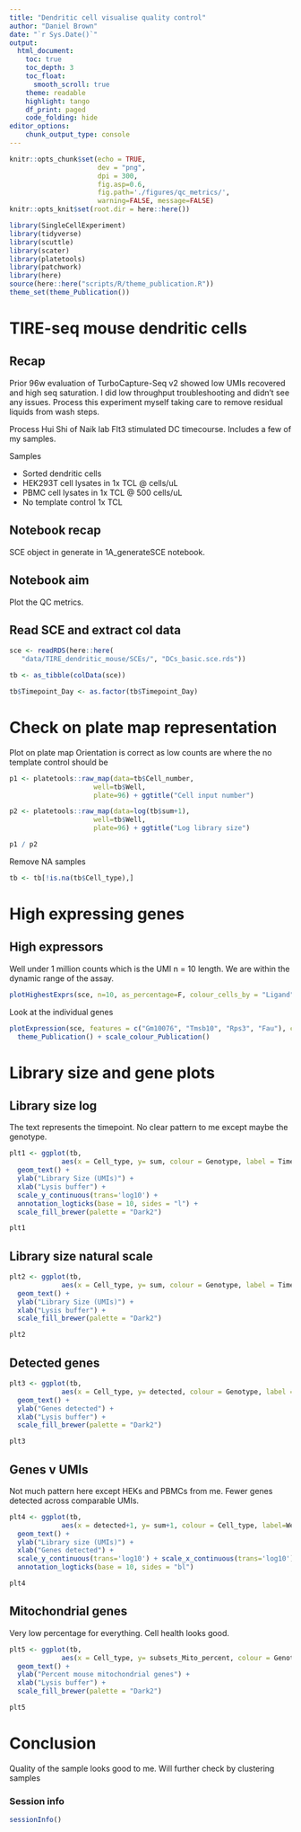 ```yaml
---
title: "Dendritic cell visualise quality control"
author: "Daniel Brown"
date: "`r Sys.Date()`"
output:
  html_document:
    toc: true
    toc_depth: 3
    toc_float:
      smooth_scroll: true
    theme: readable
    highlight: tango 
    df_print: paged
    code_folding: hide
editor_options: 
    chunk_output_type: console
---
```


```r
knitr::opts_chunk$set(echo = TRUE,
                      dev = "png",
                      dpi = 300,
                      fig.asp=0.6, 
                      fig.path='./figures/qc_metrics/',
                      warning=FALSE, message=FALSE)
knitr::opts_knit$set(root.dir = here::here())

library(SingleCellExperiment)
library(tidyverse)
library(scuttle)
library(scater)
library(platetools)
library(patchwork)
library(here)
source(here::here("scripts/R/theme_publication.R"))
theme_set(theme_Publication())
```

# TIRE-seq mouse dendritic cells

## Recap

Prior 96w evaluation of TurboCapture-Seq v2 showed low UMIs recovered and high seq saturation. I did low throughput troubleshooting and didn’t see any issues. Process this experiment myself taking care to remove residual liquids from wash steps.

Process Hui Shi of Naik lab Flt3 stimulated DC timecourse. Includes a few of my samples.

Samples

* Sorted dendritic cells
* HEK293T cell lysates in 1x TCL @ cells/uL
* PBMC cell lysates in 1x TCL @ 500 cells/uL
* No template control 1x TCL

## Notebook recap

SCE object in generate in 1A_generateSCE notebook.

## Notebook aim

Plot the QC metrics.

## Read SCE and extract col data


```r
sce <- readRDS(here::here(
   "data/TIRE_dendritic_mouse/SCEs/", "DCs_basic.sce.rds"))

tb <- as_tibble(colData(sce))

tb$Timepoint_Day <- as.factor(tb$Timepoint_Day)
```

# Check on plate map representation

Plot on plate map
Orientation is correct as low counts are where the no template control should be

```r

p1 <- platetools::raw_map(data=tb$Cell_number, 
                     well=tb$Well, 
                     plate=96) + ggtitle("Cell input number")

p2 <- platetools::raw_map(data=log(tb$sum+1), 
                     well=tb$Well, 
                     plate=96) + ggtitle("Log library size")

p1 / p2
```

Remove NA samples

```r
tb <- tb[!is.na(tb$Cell_type),]
```

# High expressing genes

## High expressors

Well under 1 million counts which is the UMI n = 10 length. We are within the dynamic range of the assay.

```r
plotHighestExprs(sce, n=10, as_percentage=F, colour_cells_by = "Ligand") + theme_Publication()
```

Look at the individual genes

```r
plotExpression(sce, features = c("Gm10076", "Tmsb10", "Rps3", "Fau"), colour_by = "Ligand", exprs_values = "counts") + 
  theme_Publication() + scale_colour_Publication()
```

# Library size and gene plots {.tabset}

## Library size log

The text represents the timepoint. No clear pattern to me except maybe the genotype.

```r
plt1 <- ggplot(tb,
             aes(x = Cell_type, y= sum, colour = Genotype, label = Timepoint_Day, shape=Ligand)) + 
  geom_text() + 
  ylab("Library Size (UMIs)") + 
  xlab("Lysis buffer") +
  scale_y_continuous(trans='log10') +
  annotation_logticks(base = 10, sides = "l") +
  scale_fill_brewer(palette = "Dark2")

plt1
```

## Library size natural scale

```r
plt2 <- ggplot(tb,
             aes(x = Cell_type, y= sum, colour = Genotype, label = Timepoint_Day, shape=Ligand)) +
  geom_text() + 
  ylab("Library Size (UMIs)") + 
  xlab("Lysis buffer") +  
  scale_fill_brewer(palette = "Dark2")

plt2
```

## Detected genes

```r
plt3 <- ggplot(tb,
             aes(x = Cell_type, y= detected, colour = Genotype, label = Timepoint_Day, shape=Ligand)) +
  geom_text() + 
  ylab("Genes detected") + 
  xlab("Lysis buffer") +
  scale_fill_brewer(palette = "Dark2")

plt3
```

## Genes v UMIs

Not much pattern here except HEKs and PBMCs from me. Fewer genes detected across comparable UMIs.

```r
plt4 <- ggplot(tb, 
             aes(x = detected+1, y= sum+1, colour = Cell_type, label=Well)) + 
  geom_text() + 
  ylab("Library size (UMIs)") + 
  xlab("Genes detected") +
  scale_y_continuous(trans='log10') + scale_x_continuous(trans='log10') +
  annotation_logticks(base = 10, sides = "bl")

plt4
```

## Mitochondrial genes

Very low percentage for everything. Cell health looks good.

```r
plt5 <- ggplot(tb,
             aes(x = Cell_type, y= subsets_Mito_percent, colour = Genotype, label = Timepoint_Day, shape=Ligand)) +
  geom_text() + 
  ylab("Percent mouse mitochondrial genes") + 
  xlab("Lysis buffer") +
  scale_fill_brewer(palette = "Dark2")

plt5
```

# Conclusion

Quality of the sample looks good to me. Will further check by clustering samples
 
### Session info
```r
sessionInfo()
```